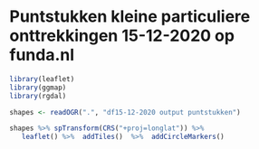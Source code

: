 # Puntstukken kleine particuliere onttrekkingen 15-12-2020 op funda.nl

```r
library(leaflet)
library(ggmap)
library(rgdal)

shapes <- readOGR(".", "df15-12-2020 output puntstukken")

shapes %>% spTransform(CRS("+proj=longlat")) %>% 
   leaflet() %>%  addTiles()  %>%  addCircleMarkers()

```

